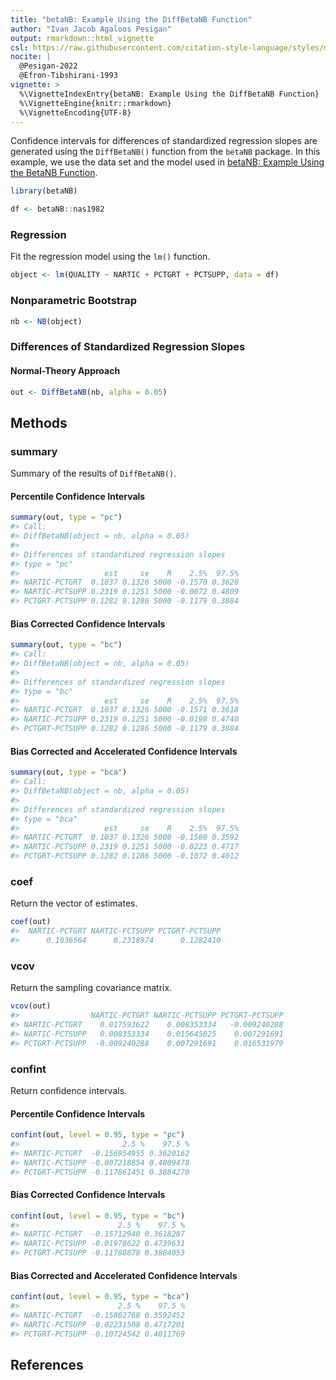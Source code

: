 ```yaml
---
title: "betaNB: Example Using the DiffBetaNB Function"
author: "Ivan Jacob Agaloos Pesigan"
output: rmarkdown::html_vignette
csl: https://raw.githubusercontent.com/citation-style-language/styles/master/apa.csl
nocite: |
  @Pesigan-2022
  @Efron-Tibshirani-1993
vignette: >
  %\VignetteIndexEntry{betaNB: Example Using the DiffBetaNB Function}
  %\VignetteEngine{knitr::rmarkdown}
  %\VignetteEncoding{UTF-8}
---
```




Confidence intervals for
differences of standardized regression slopes
are generated using
the `DiffBetaNB()` function from the `betaNB` package.
In this example,
we use the data set and the model used in
[betaNB: Example Using the BetaNB Function](example-beta-nb.html).


``` r
library(betaNB)
```




``` r
df <- betaNB::nas1982
```

### Regression

Fit the regression model using the `lm()` function.


``` r
object <- lm(QUALITY ~ NARTIC + PCTGRT + PCTSUPP, data = df)
```

### Nonparametric Bootstrap


``` r
nb <- NB(object)
```

### Differences of Standardized Regression Slopes

#### Normal-Theory Approach


``` r
out <- DiffBetaNB(nb, alpha = 0.05)
```

## Methods

### summary

Summary of the results of `DiffBetaNB()`.

#### Percentile Confidence Intervals


``` r
summary(out, type = "pc")
#> Call:
#> DiffBetaNB(object = nb, alpha = 0.05)
#> 
#> Differences of standardized regression slopes
#> type = "pc"
#>                   est     se    R    2.5%  97.5%
#> NARTIC-PCTGRT  0.1037 0.1326 5000 -0.1570 0.3620
#> NARTIC-PCTSUPP 0.2319 0.1251 5000 -0.0072 0.4809
#> PCTGRT-PCTSUPP 0.1282 0.1286 5000 -0.1179 0.3884
```

#### Bias Corrected Confidence Intervals


``` r
summary(out, type = "bc")
#> Call:
#> DiffBetaNB(object = nb, alpha = 0.05)
#> 
#> Differences of standardized regression slopes
#> type = "bc"
#>                   est     se    R    2.5%  97.5%
#> NARTIC-PCTGRT  0.1037 0.1326 5000 -0.1571 0.3618
#> NARTIC-PCTSUPP 0.2319 0.1251 5000 -0.0198 0.4740
#> PCTGRT-PCTSUPP 0.1282 0.1286 5000 -0.1179 0.3884
```

#### Bias Corrected and Accelerated Confidence Intervals


``` r
summary(out, type = "bca")
#> Call:
#> DiffBetaNB(object = nb, alpha = 0.05)
#> 
#> Differences of standardized regression slopes
#> type = "bca"
#>                   est     se    R    2.5%  97.5%
#> NARTIC-PCTGRT  0.1037 0.1326 5000 -0.1580 0.3592
#> NARTIC-PCTSUPP 0.2319 0.1251 5000 -0.0223 0.4717
#> PCTGRT-PCTSUPP 0.1282 0.1286 5000 -0.1072 0.4012
```

### coef

Return the vector of estimates.


``` r
coef(out)
#>  NARTIC-PCTGRT NARTIC-PCTSUPP PCTGRT-PCTSUPP 
#>      0.1036564      0.2318974      0.1282410
```

### vcov

Return the sampling covariance matrix.


``` r
vcov(out)
#>                NARTIC-PCTGRT NARTIC-PCTSUPP PCTGRT-PCTSUPP
#> NARTIC-PCTGRT    0.017593622    0.008353334   -0.009240288
#> NARTIC-PCTSUPP   0.008353334    0.015645025    0.007291691
#> PCTGRT-PCTSUPP  -0.009240288    0.007291691    0.016531979
```

### confint

Return confidence intervals.

#### Percentile Confidence Intervals


``` r
confint(out, level = 0.95, type = "pc")
#>                       2.5 %    97.5 %
#> NARTIC-PCTGRT  -0.156954955 0.3620162
#> NARTIC-PCTSUPP -0.007218854 0.4809478
#> PCTGRT-PCTSUPP -0.117861451 0.3884270
```

#### Bias Corrected Confidence Intervals


``` r
confint(out, level = 0.95, type = "bc")
#>                      2.5 %    97.5 %
#> NARTIC-PCTGRT  -0.15712940 0.3618287
#> NARTIC-PCTSUPP -0.01978622 0.4739631
#> PCTGRT-PCTSUPP -0.11788878 0.3884053
```

#### Bias Corrected and Accelerated Confidence Intervals


``` r
confint(out, level = 0.95, type = "bca")
#>                      2.5 %    97.5 %
#> NARTIC-PCTGRT  -0.15802768 0.3592452
#> NARTIC-PCTSUPP -0.02231508 0.4717201
#> PCTGRT-PCTSUPP -0.10724542 0.4011769
```

## References
